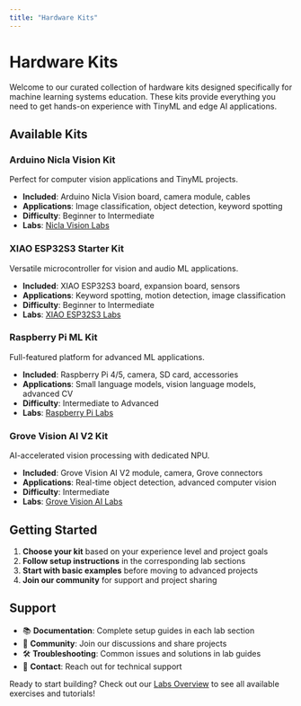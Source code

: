 ```yaml
---
title: "Hardware Kits"
---
```


# Hardware Kits {.unnumbered}

Welcome to our curated collection of hardware kits designed specifically for machine learning systems education. These kits provide everything you need to get hands-on experience with TinyML and edge AI applications.

## Available Kits {.unnumbered}

### Arduino Nicla Vision Kit
Perfect for computer vision applications and TinyML projects.

- **Included**: Arduino Nicla Vision board, camera module, cables
- **Applications**: Image classification, object detection, keyword spotting
- **Difficulty**: Beginner to Intermediate
- **Labs**: [Nicla Vision Labs](arduino/nicla_vision/nicla_vision.qmd)

### XIAO ESP32S3 Starter Kit  
Versatile microcontroller for vision and audio ML applications.

- **Included**: XIAO ESP32S3 board, expansion board, sensors
- **Applications**: Keyword spotting, motion detection, image classification
- **Difficulty**: Beginner to Intermediate  
- **Labs**: [XIAO ESP32S3 Labs](seeed/xiao_esp32s3/xiao_esp32s3.qmd)

### Raspberry Pi ML Kit
Full-featured platform for advanced ML applications.

- **Included**: Raspberry Pi 4/5, camera, SD card, accessories
- **Applications**: Small language models, vision language models, advanced CV
- **Difficulty**: Intermediate to Advanced
- **Labs**: [Raspberry Pi Labs](raspi/raspi.qmd)

### Grove Vision AI V2 Kit
AI-accelerated vision processing with dedicated NPU.

- **Included**: Grove Vision AI V2 module, camera, Grove connectors
- **Applications**: Real-time object detection, advanced computer vision
- **Difficulty**: Intermediate
- **Labs**: [Grove Vision AI Labs](seeed/grove_vision_ai_v2/grove_vision_ai_v2.qmd)

## Getting Started {.unnumbered}

1. **Choose your kit** based on your experience level and project goals
2. **Follow setup instructions** in the corresponding lab sections
3. **Start with basic examples** before moving to advanced projects
4. **Join our community** for support and project sharing

## Support {.unnumbered}

- 📚 **Documentation**: Complete setup guides in each lab section
- 💬 **Community**: Join our discussions and share projects
- 🛠️ **Troubleshooting**: Common issues and solutions in lab guides
- 📧 **Contact**: Reach out for technical support

Ready to start building? Check out our [Labs Overview](labs.qmd) to see all available exercises and tutorials! 